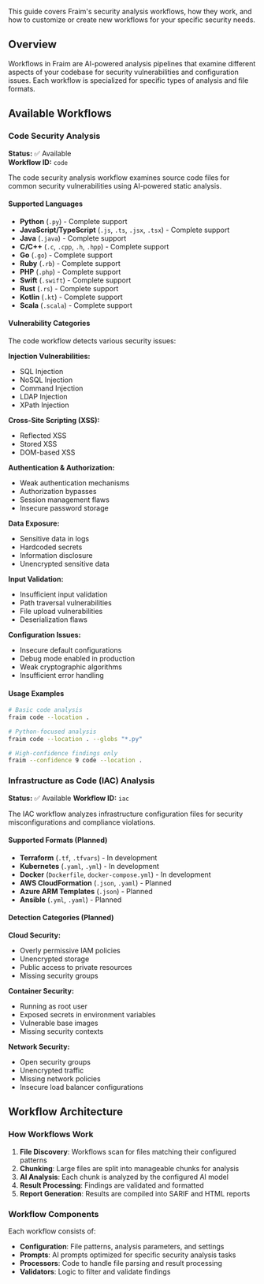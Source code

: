 This guide covers Fraim's security analysis workflows, how they work, and how to customize or create new workflows for your specific security needs.

## Overview

Workflows in Fraim are AI-powered analysis pipelines that examine different aspects of your codebase for security vulnerabilities and configuration issues. Each workflow is specialized for specific types of analysis and file formats.

## Available Workflows

### Code Security Analysis

**Status:** ✅ Available  
**Workflow ID:** `code`

The code security analysis workflow examines source code files for common security vulnerabilities using AI-powered static analysis.

#### Supported Languages

- **Python** (`.py`) - Complete support
- **JavaScript/TypeScript** (`.js`, `.ts`, `.jsx`, `.tsx`) - Complete support  
- **Java** (`.java`) - Complete support
- **C/C++** (`.c`, `.cpp`, `.h`, `.hpp`) - Complete support
- **Go** (`.go`) - Complete support
- **Ruby** (`.rb`) - Complete support
- **PHP** (`.php`) - Complete support
- **Swift** (`.swift`) - Complete support
- **Rust** (`.rs`) - Complete support
- **Kotlin** (`.kt`) - Complete support
- **Scala** (`.scala`) - Complete support

#### Vulnerability Categories

The code workflow detects various security issues:

**Injection Vulnerabilities:**
- SQL Injection
- NoSQL Injection
- Command Injection
- LDAP Injection
- XPath Injection

**Cross-Site Scripting (XSS):**
- Reflected XSS
- Stored XSS
- DOM-based XSS

**Authentication & Authorization:**
- Weak authentication mechanisms
- Authorization bypasses
- Session management flaws
- Insecure password storage

**Data Exposure:**
- Sensitive data in logs
- Hardcoded secrets
- Information disclosure
- Unencrypted sensitive data

**Input Validation:**
- Insufficient input validation
- Path traversal vulnerabilities
- File upload vulnerabilities
- Deserialization flaws

**Configuration Issues:**
- Insecure default configurations
- Debug mode enabled in production
- Weak cryptographic algorithms
- Insufficient error handling

#### Usage Examples

```bash
# Basic code analysis
fraim code --location .

# Python-focused analysis
fraim code --location . --globs "*.py"

# High-confidence findings only
fraim --confidence 9 code --location .
```

### Infrastructure as Code (IAC) Analysis

**Status:** ✅ Available
**Workflow ID:** `iac`

The IAC workflow analyzes infrastructure configuration files for security misconfigurations and compliance violations.

#### Supported Formats (Planned)

- **Terraform** (`.tf`, `.tfvars`) - In development
- **Kubernetes** (`.yaml`, `.yml`) - In development
- **Docker** (`Dockerfile`, `docker-compose.yml`) - In development
- **AWS CloudFormation** (`.json`, `.yaml`) - Planned
- **Azure ARM Templates** (`.json`) - Planned
- **Ansible** (`.yml`, `.yaml`) - Planned

#### Detection Categories (Planned)

**Cloud Security:**
- Overly permissive IAM policies
- Unencrypted storage
- Public access to private resources
- Missing security groups

**Container Security:**
- Running as root user
- Exposed secrets in environment variables
- Vulnerable base images
- Missing security contexts

**Network Security:**
- Open security groups
- Unencrypted traffic
- Missing network policies
- Insecure load balancer configurations

## Workflow Architecture

### How Workflows Work

1. **File Discovery**: Workflows scan for files matching their configured patterns
2. **Chunking**: Large files are split into manageable chunks for analysis
3. **AI Analysis**: Each chunk is analyzed by the configured AI model
4. **Result Processing**: Findings are validated and formatted
5. **Report Generation**: Results are compiled into SARIF and HTML reports

### Workflow Components

Each workflow consists of:

- **Configuration**: File patterns, analysis parameters, and settings
- **Prompts**: AI prompts optimized for specific security analysis tasks
- **Processors**: Code to handle file parsing and result processing
- **Validators**: Logic to filter and validate findings
